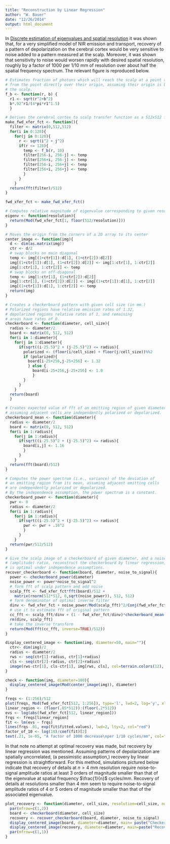 ```yaml
---
title: "Reconstruction by Linear Regression"
author: "W. Bauer"
date: "12/26/2014"
output: html_document
---
```


In [Discrete estimation of eigenvalues and spatial resolution](discrete_methods.html) it was shown that, for a very simplified model of NIR emission and transport, recovery of a pattern of depolarization on the cerebral cortex would be very sensitive to noise added to a pattern measured at the scalp. Moreover, it was shown that sensitivity to noise would worsen rapidly with desired spatial resolution, roughly by a factor of 1000 per 1/10 mm of resolution over about half the spatial frequency spectrum. The relevant figure is reproduced below.

```r
# Estimates fraction of photons which will reach the scalp at a point r mm distant
# from the point directly over their origin, assuming their origin is b mm beneath
# the scalp.
f_b <- function(r, b) {
  r1 <- sqrt(r^2+b^2)
  b*.92^r1/(4*pi*r1^1.5)
  }

# Derives the cerebral cortex to scalp transfer function as a 512x512 fft.
make_fwd_xfer_fct <- function(){
  filter <- matrix(0,512,512)
  for(i in 0:128){
    for(j in 0:128){
      r <- sqrt(i^2 + j^2)
      if(r <= 128){
        temp <- f_b(r, 10)
        filter[256-i, 256-j] <- temp
        filter[256+i, 256-j] <- temp
        filter[256-i, 256+j] <- temp
        filter[256+i, 256+j] <- temp
        }
      }
    }
  return(fft(filter)/512)
}

fwd_xfer_fct <- make_fwd_xfer_fct()

# Computes relative magnitude of eigenvalue corresponding to given resolution
eigenv <- function(resolution){
  return(Mod(fwd_xfer_fct[1, floor(512/resolution)]))
}

# Moves the origin from the corners of a 2D array to its center
center_image <- function(img){
  d <- dim(as.matrix(img))
  ctr <- d/2
  # swap blocks on main diagonal
  temp <- img[(1+ctr[1]):d[1], (1+ctr[2]):d[2]]
  img[(1+ctr[1]):d[1], (1+ctr[2]):d[2]] <- img[1:ctr[1], 1:ctr[2]]
  img[1:ctr[1], 1:ctr[2]] <- temp
  # swap blocks on off-diagonal
  temp <- img[1:ctr[1], (1+ctr[2]):d[2]]
  img[1:ctr[1], (1+ctr[2]):d[2]] <- img[(1+ctr[1]):d[1], 1:ctr[2]]
  img[(1+ctr[1]):d[1], 1:ctr[2]] <- temp
  return(img)
}

# Creates a checkerboard pattern with given cell size (in mm.)
# Polarized regions have relative emission rates of 1.32,
# depolarized regions relative rates of 1, and remaining
# areas have rates of 0.
checkerboard <- function(diameter, cell_size){
  radius <- diameter/2
  board <- matrix(0, 512, 512)
  for(i in 1:diameter){
    for(j in 1:diameter){
      if(sqrt((i-25.5)^2 + (j-25.5)^2) <= radius){
        polarized <- (floor(i/cell_size) + floor(j/cell_size))%%2
        if (polarized){
          board[i-25+256,j-25+256] <- 1.32
          } else {
            board[i-25+256,j-25+256] <- 1.0
            }
        }
      }
    }
  return(board)
  }

# Creates expected value of fft of an emitting region of given diameter,
# assuming adjacent cells are independently polarized or depolarized.
checkerboard_mean <- function(diameter){
  radius <- diameter/2
  board <- matrix(0, 512, 512)
  for(i in 1:radius){
    for(j in 1:radius){
      if(sqrt((i-25.5)^2 + (j-25.5)^2) <= radius){
        board[i,j] <- 1.16
        }
      }
    }
  return(fft(board)/512)
}

# Computes the power spectrum (i.e., variance) of the deviation of
# an emitting region from its mean, assuming adjacent emitting cells 
# are independently polarized or depolarized.
# By the independence assumption, the power spectrum is a constant.
checkerboard_power <- function(diameter){
  pwr <- 0
  radius <- diameter/2
  for(i in 1:radius){
    for(j in 1:radius){
      if(sqrt((i-25.5)^2 + (j-25.5)^2) <= radius){
        pwr <- pwr + .16^2
        }
      }
    }
  return(pwr/512/512)
}

# Give the scalp image of a checkerboard of given diameter, and a noise_to_signal
# (amplitude) ratio, reconstruct the checkerboard by linear regression, which
# is optimal under independence assumptions.
recover_checkerboard <- function(board, diameter, noise_to_signal){
  power <- checkerboard_power(diameter)
  noise_power <- power*noise_to_signal^2
  # form fft of scalp pattern and add noise
  scalp_fft <- fwd_xfer_fct*fft(board)/512 + 
    matrix(rnorm(512*512, 0,sqrt(noise_power)), 512, 512)
  # form denominator of optimal inverse filter
  dinv <- fwd_xfer_fct + noise_power/Mod(scalp_fft)^2/Conj(fwd_xfer_fct)
  # use it to estimate fft of original pattern
  cc_fft <- scalp_fft/dinv + (1 - fwd_xfer_fct/dinv)*checkerboard_mean(diameter)
  rm(dinv, scalp_fft)
  # take the inverse transform
  return(Mod(fft(cc_fft, inverse=TRUE)/512))
}

display_centered_image <- function(img, diameter=50, main=""){
  ctr<- dim(img)/2
  radius <- diameter/2
  rws <- seq(ctr[1]-radius, ctr[1]+radius)
  cls <- seq(ctr[2]-radius, ctr[2]+radius)
  image(rws-ctr[1], cls-ctr[1], img[rws, cls], col=terrain.colors(12), main=main, xlab="mm", ylab="mm")
}

check <- function(img, diameter=100){
  display_centered_image(Mod(center_image(img)), diameter)
}

```

```r
freqs <- (1:256)/512
plot(freqs, Mod(fwd_xfer_fct[512, 1:256]), type='l', lwd=2, log='y', xlab="spatial frequency in cycles/mm", ylab="absolute value of eigenvalue", main="Eigenvalue Spectrum")
linear_region <- (floor(.05*512)):(floor(.2*512))
evs <- log(abs(fwd_xfer_fct[512, linear_region]))
frqs <- freqs[linear_region]
fit <- lm(evs ~ frqs)
lines(frqs-.01, exp(fit$fitted.values), lwd=2, lty=2, col="red")
factor_of_10 <- log(10)/coef(fit)[2]
text(.21, 1e-05, "A factor of 1000 decrease\nper 1/10 cycles/mm", col="red")
```

In that note no attempt at optimal recovery was made, but recovery by linear regression was mentioned. Assuming patterns of depolarization are spatially uncorrelated, (a pessimistic assumption,) recovery by linear regression is straightforward. For this method, simulations pictured below indicate that recovery of details at $n \gt 4$ mm resolution require noise-to-signal amplitude ratios at least 3 orders of magnitude smaller than that of the eigenvalue at spatial frequency $\frac{1}{n}$ cycles/mm. Recovery of details at resolutions smaller than 4 mm seem to require noise-to-signal amplitude ratios of 4 or 5 orders of magnitude smaller than that of the associated eigenvalue.

```r
plot_recovery <- function(diameter, cell_size, resolution=cell_size, noise_to_signal=eigenv(resolution)/1000){
  par(mfrow=c(1,2))
  board <- checkerboard(diameter, cell_size)
  recovery <- recover_checkerboard(board, diameter, noise_to_signal)
  display_centered_image(board, diameter=diameter, main= paste("Checkerboard depolarization pattern\nwith cell size ", cell_size, "(eigenvalue ", signif(eigenv(resolution), 4),")"))
  display_centered_image(recovery, diameter=diameter, main=paste("Recovered pattern, noise-to-signal\namplitude ratio", signif(noise_to_signal, 4)))
  par(mfrow=c(1,1))
}

```


